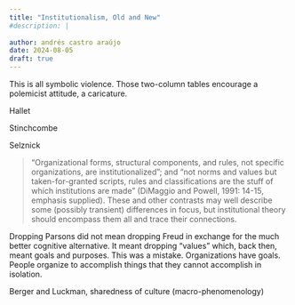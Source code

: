 ```yaml
---
title: "Institutionalism, Old and New"
#description: |
  
author: andrés castro araújo
date: 2024-08-05
draft: true
---
```


This is all symbolic violence. Those two-column tables encourage a polemicist attitude, a caricature.

Hallet

Stinchcombe

Selznick

> "Organizational forms, structural components, and rules, not specific organizations, are institutionalized"; and "not norms and values but taken-for-granted scripts, rules and classifications are the stuff of which institutions are made" (DiMaggio and Powell, 1991: 14-15, emphasis supplied). These and other contrasts may well describe some (possibly transient) differences in focus, but institutional theory should encompass them all and trace their connections.

Dropping Parsons did not mean dropping Freud in exchange for the much better cognitive alternative. It meant dropping "values" which, back then, meant goals and purposes. This was a mistake. Organizations have goals. People organize to accomplish things that they cannot accomplish in isolation.

Berger and Luckman, sharedness of culture (macro-phenomenology)
